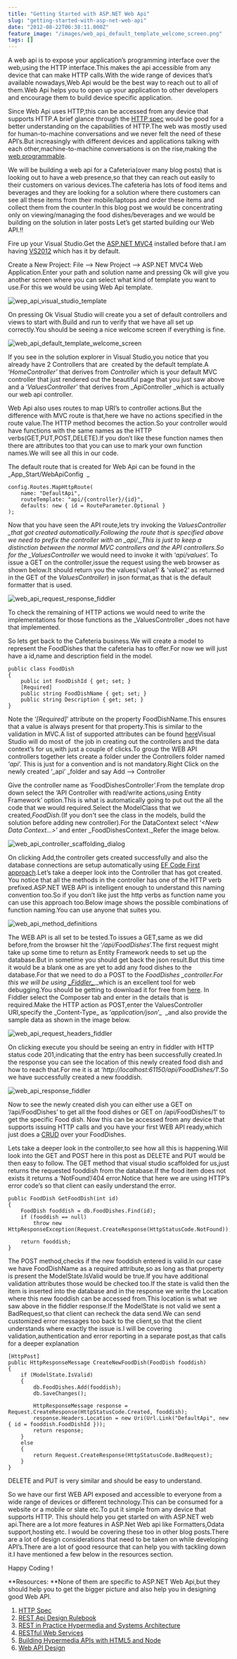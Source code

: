```yaml
---
title: "Getting Started with ASP.NET Web Api"
slug: "getting-started-with-asp-net-web-api"
date: "2012-08-22T06:38:11.000Z"
feature_image: "/images/web_api_default_template_welcome_screen.png"
tags: []
---
```


A web api is to expose your application’s programming interface over the web,using the HTTP interface.This makes the api accessible from any device that can make HTTP calls.With the wide range of devices that’s available nowadays,Web Api would be the best way to reach out to all of them.Web Api helps you to open up your application to other developers and encourage them to build device specific application.

Since Web Api uses HTTP,this can be accessed from any device that supports HTTP.A brief glance through the [HTTP spec](http://www.w3.org/Protocols/HTTP/1.1/rfc2616.pdf) would be good for a better understanding on the capabilities of HTTP.The web was mostly used for human-to-machine conversations and we never felt the need of these API’s.But increasingly with different devices and applications talking with each other,machine-to-machine conversations is on the rise,making the [web programmable](http://www.programmableweb.com/).

We will be building a web api for a Cafeteria(over many blog posts) that is looking out to have a web presence,so that they can reach out easily to their customers on various devices.The cafeteria has lots of food items and beverages and they are looking for a solution where there customers can see all these items from their mobile/laptops and order these items and collect them from the counter.In this blog post we would be concentrating only on viewing/managing the food dishes/beverages and we would be building on the solution in later posts Let’s get started building our Web API.!!

Fire up your Visual Studio.Get the [ASP.NET MVC4](http://www.asp.net/mvc/mvc4) installed before that.I am having [VS2012](http://www.microsoft.com/visualstudio/11/en-us) which has it by default.

Create a New Project: File –> New Project –> ASP.NET MVC4 Web Application.Enter your path and solution name and pressing Ok will give you another screen where you can select what kind of template you want to use.For this we would be using Web Api template.

![wep_api_visual_studio_template](/images/web_api_visual_studio_template.png)

On pressing Ok Visual Studio will create you a set of default controllers and views to start with.Build and run to verify that we have all set up correctly.You should be seeing a nice welcome screen if everything is fine.

![web_api_default_template_welcome_screen](/images/web_api_default_template_welcome_screen.png)

If you see in the solution explorer in Visual Studio,you notice that you already have 2 Controllers that are  created by the default template.A ‘_HomeController’_ that derives from _Controller_ which is your default MVC controller that just rendered out the beautiful page that you just saw above and a ‘_ValuesController’_ that derives from \_ApiController \_which is actually our web api controller.

Web Api also uses routes to map URI’s to controller actions.But the difference with MVC route is that,here we have no actions specified in the route value.The HTTP method becomes the action.So your controller would have functions with the same names as the HTTP verbs(GET,PUT,POST,DELETE).If you don’t like these function names then there are attributes too that you can use to mark your own function names.We will see all this in our code.

The default route that is created for Web Api can be found in the \_App\_Start/WebApiConfig  \_

    config.Routes.MapHttpRoute(
        name: "DefaultApi",
        routeTemplate: "api/{controller}/{id}",
        defaults: new { id = RouteParameter.Optional }
    );
    

Now that you have seen the API route,lets try invoking the _ValuesController \_that got created automatically.Following the route that is specified above we need to prefix the controller with an \_api/.\_This is just to keep a distinction between the normal MVC controllers and the API controllers.So for the \_ValuesController_ we would need to invoke it with ‘_api/values_’. To issue a GET on the controller,issue the request using the web browser as shown below.It should return you the values(‘value1’ & ‘value2’ as returned in the GET of the _ValuesController_) in json format,as that is the default formatter that is used.

![web_api_request_response_fiddler](/images/web_api_request_response_fiddler.png)

To check the remaining of HTTP actions we would need to write the implementations for those functions as the \_ValuesController \_does not have that implemented.

So lets get back to the Cafeteria business.We will create a model to represent the FoodDishes that the cafeteria has to offer.For now we will just have a id,name and description field in the model.

    public class FoodDish
    {
        public int FoodDishId { get; set; }
        [Required]
        public string FoodDishName { get; set; }
        public string Description { get; set; }
    }
    

Note the ‘_\[Required\]_’ attribute on the property FoodDishName.This ensures that a value is always present for that property.This is similar to the validation in MVC.A list of supported attributes can be found [here](http://msdn.microsoft.com/en-us/library/system.componentmodel.dataannotations.aspx)Visual Studio will do most of  the job in creating out the controllers and the data context’s for us,with just a couple of clicks.To group the WEB API controllers together lets create a folder under the Controllers folder named ‘_api_’. This is just for a convention and is not mandatory.Right Click on the newly created ‘\_api’ \_folder and say Add –> Controller

Give the controller name as ‘FoodDishesController’.From the template drop down select the ‘API Controller with read/write actions,using Entity Framework’ option.This is what is automatically going to put out the all the code that we would required.Select the ModelClass that we created,_FoodDish._(If you don't see the class in the models, build the solution before adding new controller).For the DataContext select ‘_<New Data Context…>_’ and enter \_FoodDishesContext.\_Refer the image below.

![web_api_controller_scaffolding_dialog](/images/web_api_controller_scaffolding_dialog.png)

On clicking Add,the controller gets created successfully and also the database connections are setup automatically using [EF Code First approach](http://weblogs.asp.net/scottgu/archive/2010/07/16/code-first-development-with-entity-framework-4.aspx).Let’s take a deeper look into the Controller that has got created. You notice that all the methods in the controller has one of the HTTP verb prefixed.ASP.NET WEB API is intelligent enough to understand this naming convention too.So if you don’t like just the http verbs as function name you can use this approach too.Below image shows the possible combinations of function naming.You can use anyone that suites you.

![web_api_method_definitions](/images/web_api_method_definitions.png)

The WEB API is all set to be tested.To issues a GET,same as we did before,from the browser hit the ‘_/api/FoodDishes_’.The first request might take up some time to return as Entity Framework needs to set up the database.But in sometime you should get back the json result.But this time it would be a blank one as are yet to add any food dishes to the database.For that we need to do a POST to the _FoodDishes \_controller.For this we will be using [\_Fiddler\_](http://www.fiddler2.com/fiddler2/)_,\_which is an excellent tool for web debugging.You should be getting to download it for free from [here](http://www.fiddler2.com/fiddler2/version.asp). In Fiddler select the Composer tab and enter in the details that is required.Make the HTTP action as POST,enter the ValuesController URI,specify the \_Content-Type\_ as ‘_application/json_’\_  \_and also provide the sample data as shown in the image below.

![web_api_request_headers_fiddler](/images/web_api_request_headers_fiddler.png)

On clicking execute you should be seeing an entry in fiddler with HTTP status code 201,indicating that the entry has been successfully created.In the response you can see the location of this newly created food dish and how to reach that.For me it is at ‘_http://localhost:61150/api/FoodDishes/1_'.So we have successfully created a new fooddish.

![web_api_response_fiddler](/images/web_api_response_fiddler.png)

Now to see the newly created dish you can either use a GET on ‘/api/FoodDishes’ to get all the food dishes or GET on /api/FoodDishes/1’ to get the specific Food dish. Now this can be accessed from any device that supports issuing HTTP calls and you have your first WEB API ready,which just does a [CRUD](http://en.wikipedia.org/wiki/Create,_read,_update_and_delete) over your FoodDishes.

Lets take a deeper look in the controller,to see how all this is happening.Will look into the GET and POST here in this post as DELETE and PUT would be then easy to follow. The GET method that visual studio scaffolded for us,just returns the requested fooddish from the database.If the food item does not exists it returns a ‘NotFound’/404 error.Notice that here we are using HTTP’s error code’s so that client can easily understand the error.

    public FoodDish GetFoodDish(int id)
    {
        FoodDish fooddish = db.FoodDishes.Find(id);
        if (fooddish == null)
            throw new HttpResponseException(Request.CreateResponse(HttpStatusCode.NotFound));
    
        return fooddish;
    }
    

The POST method,checks if the new fooddish entered is valid.In our case we have FoodDishName as a required attribute,so as long as that property is present the ModelState.IsValid would be true.If you have additional validation attributes those would be checked too.If the state is valid then the item is inserted into the database and in the response we write the Location where this new fooddish can be accessed from.This location is what we saw above in the fiddler response.If the ModelState is not valid we sent a BadRequest,so that client can recheck the data send.We can send customized error messages too back to the client,so that the client understands where exactly the issue is.I will be covering validation,authentication and error reporting in a separate post,as that calls for a deeper explanation

    [HttpPost]
    public HttpResponseMessage CreateNewFoodDish(FoodDish fooddish)
    {
        if (ModelState.IsValid)
        {
            db.FoodDishes.Add(fooddish);
            db.SaveChanges();
    
            HttpResponseMessage response = Request.CreateResponse(HttpStatusCode.Created, fooddish);
            response.Headers.Location = new Uri(Url.Link("DefaultApi", new { id = fooddish.FoodDishId }));
            return response;
        }
        else
        {
            return Request.CreateResponse(HttpStatusCode.BadRequest);
        }
    }
    

DELETE and PUT is very similar and should be easy to understand.

So we have our first WEB API exposed and accessible to everyone from a wide range of devices or different technology.This can be consumed for a website or a mobile or slate etc.To put it simple from any device that supports HTTP. This should help you get started on with ASP.NET web api.There are a lot more features in ASP.Net Web api like Formatters,Odata support,hosting etc. I would be covering these too in other blog posts.There are a lot of design considerations that need to be taken on while developing API’s.There are a lot of good resource that can help you with tackling down it.I have mentioned a few below in the resources section.

Happy Coding !

\*\*Resources: \*\*None of them are specific to ASP.NET Web Api,but they should help you to get the bigger picture and also help you in designing good Web API.

1.  [HTTP Spec](http://www.w3.org/Protocols/HTTP/1.1/rfc2616.pdf)
2.  [REST Api Design Rulebook](http://shop.oreilly.com/product/0636920021575.do)
3.  [REST in Practice Hypermedia and Systems Architecture](http://shop.oreilly.com/product/9780596805838.do)
4.  [RESTful Web Services](http://shop.oreilly.com/product/9780596529260.do)
5.  [Building Hypermedia APIs with HTML5 and Node](http://shop.oreilly.com/product/0636920020530.do)
6.  [Web API Design](http://info.apigee.com/Portals/62317/docs/web%20api.pdf)